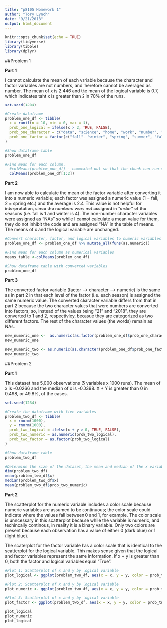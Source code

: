 ```yaml
---
title: "p8105 Homework 1"
author: "Tory Lynch"
date: "9/21/2018"
output: html_document
---
```


```r
knitr::opts_chunk$set(echo = TRUE)
library(tidyverse)
library(tibble)
library(dplyr)
```

##Problem 1

**Part 1**

I cannot calculate the mean of each variable because the character and factor variables are not numbers, and therefore cannot be averaged as number. The mean of x is 2.446 and the mean of the logical variable is 0.7, which indicates taht x is greater than 2 in 70% of the runs. 

```r
set.seed(1234)

#Create dataframe 
problem_one_df <- tibble(
  x = runif(n = 10, min = 0, max = 5),
  prob_one_logical = ifelse(x > 2, TRUE, FALSE),
  prob_one_character = c("data", "science", "home", "work", "number", "one", "friday", "september", "21", "2018"),
  prob_one_factor = factor(c("fall", "winter", "spring", "summer", "fall", "fall", "winter", "winter", "fall", "summer"))
) 

#Show dataframe table
problem_one_df

#Find mean for each column. 
  #colMeans(problem_one_df) - commented out so that the chunk can run smoothly. 
  colMeans(problem_one_df[1:2])

```

**Part 2**

I am now able to calculate the mean of the factor variable after converting it into a numeric variable; each factor was assigned a numeric value (1 = fall, 2 = spring etc.) and the average is 2.4. This value is not helpful for interpretation, since the numbers were not assigned in "order" of the seasons (i.e. fall is 1 and winter is 4). The non-number character variables were assigned as "NAs" so while I cannot calculate a mean value for them, they do not inhibit the code and are assigned "NA" in the table of means. The means of x and the logical variable are unchanged. 

```r

#Convert character, factor, and logical variables to numeric variables 
problem_one_df <- problem_one_df %>% mutate_all(funs(as.numeric))

#Find mean for each column as numerical variables 
means_table <-colMeans(problem_one_df)

#Show dataframe table with converted variables
problem_one_df

```

**Part 3**

The converted factor variable (factor --> character --> numeric) is the same as in part 2 in that each level of the factor (i.e. each season) is assigned the same numeric value. The converted character variable differs from that in part 2 because the two character values that were numbers are converted into factors; so, instead of the values being "21" and "2018", they are converted to 1 and 2, respectivley, becasue they are categorized as two different factors. The rest of the character values (the words) remain as NAs. 

```r

new_numeric_one <-  as.numeric(as.factor(problem_one_df$prob_one_character))
new_numeric_one

new_numeric_two <- as.numeric(as.character(problem_one_df$prob_one_factor))
new_numeric_two
```

##Problem 2

**Part 1**

This dataset has 5,000 observations (5 variables x 1000 runs). The mean of x is -0.0266 and the median of x is -0.0398. X + Y is greater than 0 in 0.498, or 49.8%, of the cases. 

```r
set.seed(1234)

#Create the dataframe with five variables 
problem_two_df <- tibble(
  x = rnorm(1000),
  y = rnorm(1000),
  prob_two_logical = ifelse(x + y > 0, TRUE, FALSE), 
  prob_two_numeric = as.numeric(prob_two_logical),
  prob_two_factor = as.factor(prob_two_logical)
)

#Show dataframe table 
problem_two_df

#Determine the size of the dataset, the mean and median of the x variable, and the proportion of cases where x+y > 0 
dim(problem_two_df)
mean(problem_two_df$x)
median(problem_two_df$x)
mean(problem_two_df$prob_two_numeric)
```

**Part 2**

The scatterplot for the numeric variable includes a color scale because numeric variables are assumed to be continuous; the color scale could indicate where the values fall between 0 and 1, for example. The color scale is unncessary in this scatterplot because while the variable is numeric, and techincally continous, in reality it is a binary variable. Only two colors are present because each observation has a value of either 0 (dark blue) or 1 (light blue).  

The scaterplot for the factor variable has a color scale that is identical to the scatterplot for the logical variable. This makes sense given that the logical and factor variables represent the same information. If x + y is greater than 0, both the factor and logical variables equal "True". 

```r

#Plot 1: Scatterplot of x and y by logical variable 
plot_logical <- ggplot(problem_two_df, aes(x = x, y = y, color = prob_two_logical)) + geom_point() + scale_color_discrete(name = "Logical Variable", labels = c("x + y < 0", "x + y > 0"))

#Plot 2: Scatterplot of x and y by logical variable 
plot_numeric <- ggplot(problem_two_df, aes(x = x, y = y, color = prob_two_numeric)) + geom_point() + scale_color_continuous(name = "Numeric Variable")

#Plot 3: Scatterplot of x and y by logical variable 
plot_factor <- ggplot(problem_two_df, aes(x = x, y = y, color = prob_two_factor)) + geom_point() + scale_color_discrete(name = "Factor Variable", labels = c("False: x + y < 0", "True: x + y > 0"))

plot_logical
plot_numeric
plot_logical

```